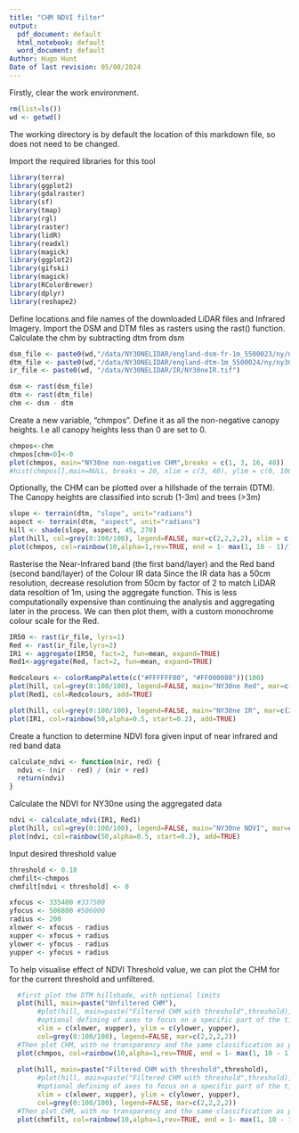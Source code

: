 ---
title: "CHM NDVI filter"
output:
  pdf_document: default
  html_notebook: default
  word_document: default
Author: Hugo Hunt
Date of last revision: 05/08/2024
---

Firstly, clear the work environment.
```{r}
rm(list=ls())
wd <- getwd()
```
The working directory is by default the location of this markdown file, so does not need to be changed. 

Import the required libraries for this tool
```{r}
library(terra)
library(ggplot2)
library(gdalraster)
library(sf)
library(tmap)
library(rgl)
library(raster)
library(lidR)
library(readxl)
library(magick)
library(ggplot2)
library(gifski)
library(magick)
library(RColorBrewer)
library(dplyr)
library(reshape2)
```

Define locations and file names of the downloaded LiDAR files and Infrared Imagery.
Import the DSM and DTM files as rasters using the rast() function. Calculate the chm by subtracting dtm from dsm
```{r}
dsm_file <- paste0(wd,"/data/NY30NELIDAR/england-dsm-fr-1m_5500023/ny/ny30ne_fz_dsm_1m.tif")
dtm_file <- paste0(wd,"/data/NY30NELIDAR/england-dtm-1m_5500024/ny/ny30ne_dtm_1m.tif")
ir_file <- paste0(wd, "/data/NY30NELIDAR/IR/NY30neIR.tif")

dsm <- rast(dsm_file)
dtm <- rast(dtm_file)
chm <- dsm - dtm
```


Create a new variable, "chmpos". Define it as all the non-negative canopy heights. I.e all canopy heights less than 0 are set to 0.
```{r}
chmpos<-chm
chmpos[chm<0]<-0
plot(chmpos, main="NY30ne non-negative CHM",breaks = c(1, 3, 16, 48))
#hist(chmpos[],main=NULL, breaks = 20, xlim = c(3, 40), ylim = c(0, 1000000))
```
Optionally, the CHM can be plotted over a hillshade of the terrain (DTM). The Canopy heights are classified into scrub (1-3m) and trees (>3m)
```{r}
slope <- terrain(dtm, "slope", unit="radians")
aspect <- terrain(dtm, "aspect", unit="radians")
hill <- shade(slope, aspect, 45, 270)
plot(hill, col=grey(0:100/100), legend=FALSE, mar=c(2,2,2,2), xlim = c(337900, 338200), ylim = c(507700, 508000), main="NY30ne DSM Hillshade with CHM overlaid")
plot(chmpos, col=rainbow(10,alpha=1,rev=TRUE, end = 1- max(1, 10 - 1)/10, start = 0.6), add=TRUE, breaks = c(1, 3, 48))
```

Rasterise the Near-Infrared band (the first band/layer) and the Red band (second band/layer) of the Colour IR data
Since the IR data has a 50cm resolution, decrease resolution from 50cm by factor of 2 to match LiDAR data resoltion of 1m, using the aggregate function. This is less computationally expensive than continuing the analysis and aggregating later in the process.
We can then plot them, with a custom monochrome colour scale for the Red. 
```{r}
IR50 <- rast(ir_file, lyrs=1)
Red <- rast(ir_file,lyrs=2)
IR1 <- aggregate(IR50, fact=2, fun=mean, expand=TRUE)
Red1<-aggregate(Red, fact=2, fun=mean, expand=TRUE)

Redcolours <- colorRampPalette(c("#FFFFFF80", "#FF000080"))(100)
plot(hill, col=grey(0:100/100), legend=FALSE, main="NY30ne Red", mar=c(2,2,2,2))
plot(Red1, col=Redcolours, add=TRUE)

plot(hill, col=grey(0:100/100), legend=FALSE, main="NY30ne IR", mar=c(2,2,2,2))
plot(IR1, col=rainbow(50,alpha=0.5, start=0.2), add=TRUE)
```

Create a function to determine NDVI fora given input of near infrared and red band data
```{r}
calculate_ndvi <- function(nir, red) {
  ndvi <- (nir - red) / (nir + red)
  return(ndvi)
}
```

Calculate the NDVI for NY30ne using the aggregated data
```{r}
ndvi <- calculate_ndvi(IR1, Red1)
plot(hill, col=grey(0:100/100), legend=FALSE, main="NY30ne NDVI", mar=c(2,2,2,2))
plot(ndvi, col=rainbow(50,alpha=0.5, start=0.2), add=TRUE)
```

Input desired threshold value
```{r}
threshold <- 0.18
chmfilt<-chmpos
chmfilt[ndvi < threshold] <- 0

```

```{r}
xfocus <- 335400 #337500
yfocus <- 506800 #506000
radius <- 200
xlower <- xfocus - radius
xupper <- xfocus + radius
ylower <- yfocus - radius
yupper <- yfocus + radius

```

To help visualise effect of NDVI Threshold value, we can plot the CHM for for the current threshold and unfiltered.
```{r}
  #first plot the DTM hillshade, with optional limits
  plot(hill, main=paste("Unfiltered CHM"), 
       #plot(hill, main=paste("Filtered CHM with threshold",threshold),
       #optional defining of axes to focus on a specific part of the tile
       xlim = c(xlower, xupper), ylim = c(ylower, yupper), 
       col=grey(0:100/100), legend=FALSE, mar=c(2,2,2,2))
  #Then plot CHM, with no transparency and the same classification as previously 
  plot(chmpos, col=rainbow(10,alpha=1,rev=TRUE, end = 1- max(1, 10 - 1)/10, start = 0.6), add = TRUE, breaks = c(1, 3, 48))
  
  plot(hill, main=paste("Filtered CHM with threshold",threshold),
       #plot(hill, main=paste("Filtered CHM with threshold",threshold),
       #optional defining of axes to focus on a specific part of the tile
       xlim = c(xlower, xupper), ylim = c(ylower, yupper),  
       col=grey(0:100/100), legend=FALSE, mar=c(2,2,2,2))
  #Then plot CHM, with no transparency and the same classification as previously 
  plot(chmfilt, col=rainbow(10,alpha=1,rev=TRUE, end = 1- max(1, 10 - 1)/10, start = 0.6), add = TRUE, breaks = c(1, 3, 48))

```

